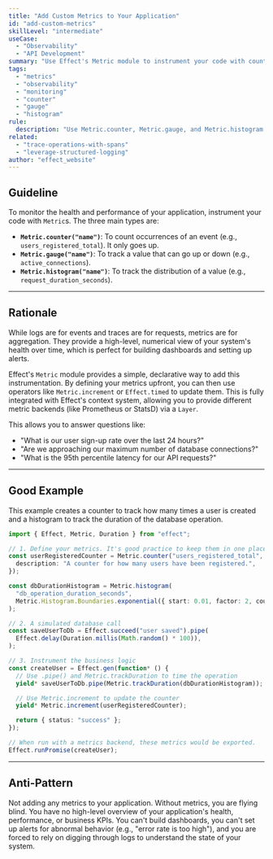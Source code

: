 ```yaml
---
title: "Add Custom Metrics to Your Application"
id: "add-custom-metrics"
skillLevel: "intermediate"
useCase:
  - "Observability"
  - "API Development"
summary: "Use Effect's Metric module to instrument your code with counters, gauges, and histograms to track key business and performance indicators."
tags:
  - "metrics"
  - "observability"
  - "monitoring"
  - "counter"
  - "gauge"
  - "histogram"
rule:
  description: "Use Metric.counter, Metric.gauge, and Metric.histogram to instrument code for monitoring."
related:
  - "trace-operations-with-spans"
  - "leverage-structured-logging"
author: "effect_website"
---
```


## Guideline

To monitor the health and performance of your application, instrument your code with `Metric`s. The three main types are:
-   **`Metric.counter("name")`**: To count occurrences of an event (e.g., `users_registered_total`). It only goes up.
-   **`Metric.gauge("name")`**: To track a value that can go up or down (e.g., `active_connections`).
-   **`Metric.histogram("name")`**: To track the distribution of a value (e.g., `request_duration_seconds`).

---

## Rationale

While logs are for events and traces are for requests, metrics are for aggregation. They provide a high-level, numerical view of your system's health over time, which is perfect for building dashboards and setting up alerts.

Effect's `Metric` module provides a simple, declarative way to add this instrumentation. By defining your metrics upfront, you can then use operators like `Metric.increment` or `Effect.timed` to update them. This is fully integrated with Effect's context system, allowing you to provide different metric backends (like Prometheus or StatsD) via a `Layer`.

This allows you to answer questions like:
-   "What is our user sign-up rate over the last 24 hours?"
-   "Are we approaching our maximum number of database connections?"
-   "What is the 95th percentile latency for our API requests?"

---

## Good Example

This example creates a counter to track how many times a user is created and a histogram to track the duration of the database operation.

```typescript
import { Effect, Metric, Duration } from "effect";

// 1. Define your metrics. It's good practice to keep them in one place.
const userRegisteredCounter = Metric.counter("users_registered_total", {
  description: "A counter for how many users have been registered.",
});

const dbDurationHistogram = Metric.histogram(
  "db_operation_duration_seconds",
  Metric.Histogram.Boundaries.exponential({ start: 0.01, factor: 2, count: 10 }),
);

// 2. A simulated database call
const saveUserToDb = Effect.succeed("user saved").pipe(
  Effect.delay(Duration.millis(Math.random() * 100)),
);

// 3. Instrument the business logic
const createUser = Effect.gen(function* () {
  // Use .pipe() and Metric.trackDuration to time the operation
  yield* saveUserToDb.pipe(Metric.trackDuration(dbDurationHistogram));

  // Use Metric.increment to update the counter
  yield* Metric.increment(userRegisteredCounter);

  return { status: "success" };
});

// When run with a metrics backend, these metrics would be exported.
Effect.runPromise(createUser);
```

---

## Anti-Pattern

Not adding any metrics to your application. Without metrics, you are flying blind. You have no high-level overview of your application's health, performance, or business KPIs. You can't build dashboards, you can't set up alerts for abnormal behavior (e.g., "error rate is too high"), and you are forced to rely on digging through logs to 
understand the state of your system.